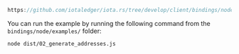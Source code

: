 
<DotEnvWarning />

```ts reference
https://github.com/iotaledger/iota.rs/tree/develop/client/bindings/nodejs/examples/02_generate_addresses.ts
```

You can run the example by running the following command from the `bindings/node/examples/` folder:

```bash
node dist/02_generate_addresses.js
```

